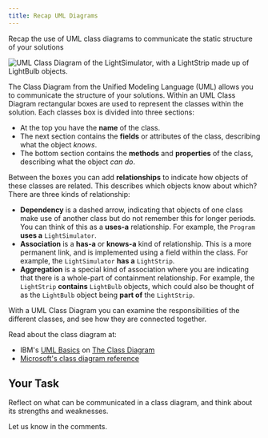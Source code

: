 ```yaml
---
title: Recap UML Diagrams
---
```


Recap the use of UML class diagrams to communicate the static structure of your solutions 


![UML Class Diagram of the LightSimulator, with a LightStrip made up of LightBulb objects.](./images/LightStripUML.png)

The Class Diagram from the Unified Modeling Language (UML) allows you to communicate the structure of your solutions. Within an UML Class Diagram rectangular boxes are used to represent the classes within the solution. Each classes box is divided into three sections:

- At the top you have the **name** of the class.
- The next section contains the **fields** or attributes of the class, describing what the object _knows_.
- The bottom section contains the **methods** and **properties** of the class, describing what the object _can do_.

Between the boxes you can add **relationships** to indicate how objects of these classes are related. This describes which objects know about which? There are three kinds of relationship:

- **Dependency** is a dashed arrow, indicating that objects of one class make use of another class but do not remember this for longer periods. You can think of this as a **uses-a** relationship. For example, the `Program` **uses a** `LightSimulator`.
- **Association** is a **has-a** or **knows-a** kind of relationship. This is a more permanent link, and is implemented using a field within the class. For example, the `LightSimulator` **has a** `LightStrip`.
- **Aggregation** is a special kind of association where you are indicating that there is a whole-part of containment relationship. For example, the `LightStrip` **contains** `LightBulb` objects, which could also be thought of as the `LightBulb` object being **part of** the `LightStrip`.

With a UML Class Diagram you can examine the responsibilities of the different classes, and see how they are connected together.

Read about the class diagram at:

- IBM's [UML Basics](http://www.ibm.com/developerworks/rational/library/769.html?ca=drs-) on [The Class Diagram](http://www.ibm.com/developerworks/rational/library/content/RationalEdge/sep04/bell/index.html)
- [Microsoft's class diagram reference](https://msdn.microsoft.com/en-us/library/dd409437.aspx)


## Your Task

Reflect on what can be communicated in a class diagram, and think about its strengths and weaknesses.

Let us know in the comments.
